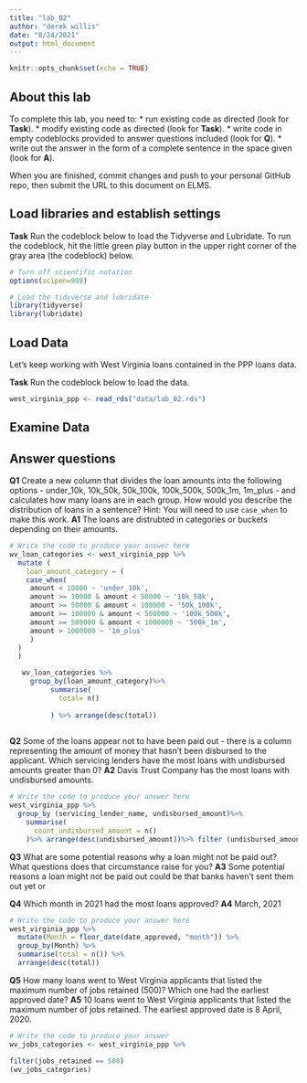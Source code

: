 ```yaml
---
title: "lab_02"
author: "derek willis"
date: "8/24/2021"
output: html_document
---
```


```r
knitr::opts_chunk$set(echo = TRUE)
```

## About this lab

To complete this lab, you need to:
* run existing code as directed (look for **Task**).
* modify existing code as directed (look for **Task**).
* write code in empty codeblocks provided to answer questions included (look for **Q**).
* write out the answer in the form of a complete sentence in the space given (look for **A**).

When you are finished, commit changes and push to your personal GitHub repo, then submit the URL to this document on ELMS.

## Load libraries and establish settings

**Task** Run the codeblock below to load the Tidyverse and Lubridate. To run the codeblock, hit the little green play button in the upper right corner of the gray area (the codeblock) below.

```r
# Turn off scientific notation
options(scipen=999)

# Load the tidyverse and lubridate
library(tidyverse)
library(lubridate)
```

## Load Data

Let's keep working with West Virginia loans contained in the PPP loans data.  

**Task** Run the codeblock below to load the data.

```r
west_virginia_ppp <- read_rds("data/lab_02.rds")
```

## Examine Data

## Answer questions

**Q1** Create a new column that divides the loan amounts into the following options - under_10k, 10k_50k, 50k_100k, 100k_500k, 500k_1m, 1m_plus - and calculates how many loans are in each group. How would you describe the distribution of loans in a sentence?
Hint: You will need to use `case_when` to make this work.
**A1** The loans are distrubted in categories or buckets depending on their amounts. 

```r
# Write the code to produce your answer here
wv_loan_categories <- west_virginia_ppp %>% 
  mutate (
    loan_amount_category = (
    case_when(
     amount < 10000 ~ 'under_10k',
     amount >= 10000 & amount < 50000 ~ '10k_50k',
     amount >= 50000 & amount < 100000 ~ '50k_100k',
     amount >= 100000 & amount < 500000 ~ '100k_500k',
     amount >= 500000 & amount < 1000000 ~ '500k_1m',
     amount > 1000000 ~ '1m_plus'
     )
  )
  )

   wv_loan_categories %>%
     group_by(loan_amount_category)%>%
          summarise(
            total= n()
          
          ) %>% arrange(desc(total))
 

```

**Q2** Some of the loans appear not to have been paid out - there is a column representing the amount of money that hasn't been disbursed to the applicant. Which servicing lenders have the most loans with undisbursed amounts greater than 0?
**A2** Davis Trust Company has the most loans with undisbursed amounts.

```r
# Write the code to produce your answer here
west_virginia_ppp %>% 
  group_by (servicing_lender_name, undisbursed_amount)%>%
    summarise(
      count_undisbursed_amount = n()
    )%>% arrange(desc(undisbursed_amount))%>% filter (undisbursed_amount > 0)

```

**Q3** What are some potential reasons why a loan might not be paid out? What questions does that circumstance raise for you?
**A3** Some potential reasons a loan might not be paid out could be that banks haven't sent them out yet or 


**Q4** Which month in 2021 had the most loans approved?
**A4** March, 2021

```r
# Write the code to produce your answer here
west_virginia_ppp %>% 
  mutate(Month = floor_date(date_approved, "month")) %>%
  group_by(Month) %>%
  summarise(total = n()) %>%
  arrange(desc(total))
```

**Q5** How many loans went to West Virginia applicants that listed the maximum number of jobs retained (500)? Which one had the earliest approved date?
**A5** 10 loans went to West Virginia applicants that listed the maximum number of jobs retained. The earliest approved date is 8 April, 2020.

```r
# Write the code to produce your answer
wv_jobs_categories <- west_virginia_ppp %>%

filter(jobs_retained == 500)
(wv_jobs_categories)
```
